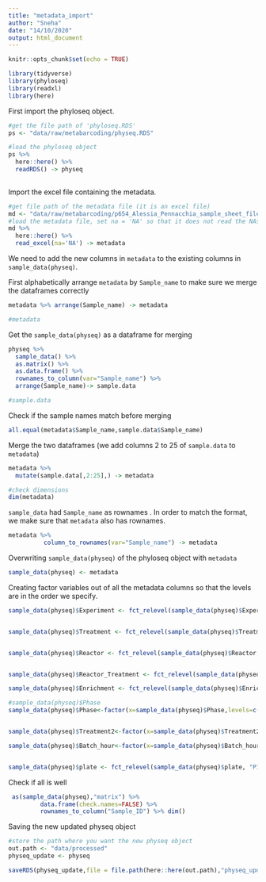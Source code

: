 ```yaml
---
title: "metadata_import"
author: "Sneha"
date: "14/10/2020"
output: html_document
---
```


```r
knitr::opts_chunk$set(echo = TRUE)
```


```r
library(tidyverse)
library(phyloseq)
library(readxl)
library(here)
```

First import the phyloseq object.
```r

#get the file path of 'phyloseq.RDS' 
ps <- "data/raw/metabarcoding/physeq.RDS"

#load the phyloseq object
ps %>% 
  here::here() %>% 
  readRDS() -> physeq
  


```


Import the excel file containing the metadata.
```r
#get file path of the metadata file (it is an excel file)
md <- "data/raw/metabarcoding/p654_Alessia_Pennacchia_sample_sheet_file_11.01.2021.xlsx"
#load the metadata file, set na = 'NA' so that it does not read the NAs in the excel sheet as characters
md %>% 
  here::here() %>% 
  read_excel(na='NA') -> metadata  
```


We need to add the new columns in `metadata` to the existing columns in `sample_data(physeq)`. 

First alphabetically arrange `metadata` by `Sample_name` to make sure we merge the dataframes correctly
```r
metadata %>% arrange(Sample_name) -> metadata

#metadata
```


Get the `sample_data(physeq)` as a dataframe for merging
```r
physeq %>%  
  sample_data() %>% 
  as.matrix() %>%  
  as.data.frame() %>% 
  rownames_to_column(var="Sample_name") %>% 
  arrange(Sample_name)-> sample.data 

#sample.data
```

Check if the sample names match before merging

```r
all.equal(metadata$Sample_name,sample.data$Sample_name)
```



Merge the two dataframes (we add columns 2 to 25 of `sample.data` to `metadata`)
```r
metadata %>% 
  mutate(sample.data[,2:25],) -> metadata

#check dimensions
dim(metadata)
```


`sample_data` had `Sample_name` as rownames . In order to match the format, we make sure that `metadata` also has rownames.
```r
metadata %>% 
          column_to_rownames(var="Sample_name") -> metadata

```

Overwriting  `sample_data(physeq)` of the phyloseq object with `metadata`
```r
sample_data(physeq) <- metadata

```

Creating factor variables out of all the metadata columns so that the levels are in the order we specify. 

```r

sample_data(physeq)$Experiment <- fct_relevel(sample_data(physeq)$Experiment, "NTC","Mock", "HV292.1", "CCUG59168", "Cecum","Continuous","Batch") 


sample_data(physeq)$Treatment <- fct_relevel(sample_data(physeq)$Treatment,"negative","positive","STRAIN", "DONOR", "UNTREATED", "CTX", "CTX+HV292.1", "HV292.1", "VAN", "VAN+CCUG59168", "CCUG59168")


sample_data(physeq)$Reactor <- fct_relevel(sample_data(physeq)$Reactor,"negative","positive","STRAIN", "DONOR", "IR1", "IR2", "CR", "TR1", "TR2", "TR3", "TR4", "TR5", "TR6","Batch3","Batch4")


sample_data(physeq)$Reactor_Treatment <- fct_relevel(sample_data(physeq)$`Reactor_Treatment`,"negative","positive","STRAIN","DONOR", "IR1_UNTREATED","IR2_UNTREATED","CR_UNTREATED","CR_CTX","CR_VAN","TR1_CTX+HV292.1", "TR2_CTX", "TR3_HV292.1", "TR4_VAN","TR5_VAN+CCUG59168","TR6_CCUG59168","Batch3_UNTREATED","Batch3_CTX+HV292.1","Batch3_CTX","Batch3_HV292.1","Batch4_UNTREATED","Batch4_VAN","Batch4_VAN+CCUG59168","Batch4_CCUG59168")

sample_data(physeq)$Enrichment <- fct_relevel(sample_data(physeq)$Enrichment, "NotEnriched","Enriched") 

#sample_data(physeq)$Phase  
sample_data(physeq)$Phase<-factor(x=sample_data(physeq)$Phase,levels=c( "STRAIN","DONOR","Stab","Treat"),exclude=NULL)


sample_data(physeq)$Treatment2<-factor(x=sample_data(physeq)$Treatment2,levels=c("negative","positive","STRAIN", "DONOR","UNTREATED","AB","AB+E. coli","E. coli","AB+E. faecium","E. faecium"),exclude=NULL)

sample_data(physeq)$Batch_hour<-factor(x=sample_data(physeq)$Batch_hour,levels=c( "STRAIN","DONOR","0","7","24"),exclude=NULL)


sample_data(physeq)$plate <- fct_relevel(sample_data(physeq)$plate, "P1","P2","P3","P4") 
```


Check if all is well 

```r
 as(sample_data(physeq),"matrix") %>%
         data.frame(check.names=FALSE) %>%
         rownames_to_column("Sample_ID") %>% dim()

```

Saving the new updated physeq object
```r
#store the path where you want the new physeq object
out.path <- "data/processed"
physeq_update <- physeq

saveRDS(physeq_update,file = file.path(here::here(out.path),"physeq_update_11_1_21.RDS"))

```



